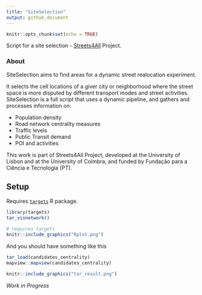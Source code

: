 ```yaml
---
title: "SiteSelection"
output: github_document
---
```


```r
knitr::opts_chunk$set(echo = TRUE)
```

Script for a site selection - [Streets4All](https://streets4all.pt/) Project.


### About

SiteSelection aims to find areas for a dynamic street realocation experiment.

It selects the cell locations of a giver city or neighborhood where the street space is more disputed by different transport modes and street activities. 
SiteSelection is a full script that uses a dynamic pipeline, and gathers and processes information on:

* Population density
* Road network centrality measures
* Traffic levels
* Public Transit demand
* POI and activities

This work is part of Streets4All Project, developed at the University of Lisbon and at the University of Coimbra, and funded by Fundação para a Ciência e Tecnologia (PT).

## Setup

Requires [`targets`](https://books.ropensci.org/targets/) R package.

```r
library(targets)
tar_visnetwork()
```
```r
# requires targets
knitr::include_graphics("Rplot.png")
```

And you should have something like this

```r
tar_load(candidates_centrality)
mapview::mapview(candidates_centrality)
```
```r
knitr::include_graphics("tar_result.png")
```

_Work in Progress_
